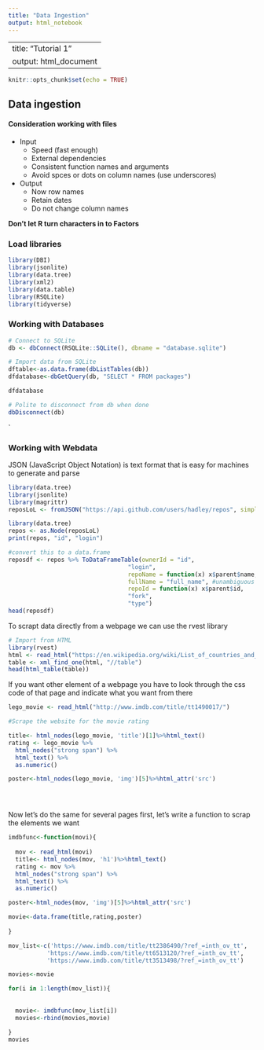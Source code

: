 ```yaml
---
title: "Data Ingestion"
output: html_notebook
---
```


---
title: "Tutorial 1"
output: html_document
---

```r
knitr::opts_chunk$set(echo = TRUE)
```


## Data ingestion

#### Consideration working with files
* Input
    + Speed (fast enough)
    + External dependencies
    + Consistent function names and arguments
    + Avoid spces or dots on column names (use underscores)
* Output
    + Now row names
    + Retain dates
    + Do not change column names

**Don't let R turn characters in to Factors**

### Load libraries

```r

library(DBI)
library(jsonlite)
library(data.tree)
library(xml2)
library(data.table)
library(RSQLite)
library(tidyverse)

```


### Working with Databases

```r
# Connect to SQLite
db <- dbConnect(RSQLite::SQLite(), dbname = "database.sqlite")

# Import data from SQLite
dftable<-as.data.frame(dbListTables(db))
dfdatabase<-dbGetQuery(db, "SELECT * FROM packages")

dfdatabase

# Polite to disconnect from db when done
dbDisconnect(db)


```
`

### Working with Webdata

JSON (JavaScript Object Notation) is text format that is easy for machines to generate and parse

```r
             
library(data.tree)
library(jsonlite)
library(magrittr)
reposLoL <- fromJSON("https://api.github.com/users/hadley/repos", simplifyDataFrame = FALSE)

library(data.tree)
repos <- as.Node(reposLoL)
print(repos, "id", "login")

#convert this to a data.frame
reposdf <- repos %>% ToDataFrameTable(ownerId = "id", 
                                  "login", 
                                  repoName = function(x) x$parent$name, #relative to the leaf
                                  fullName = "full_name", #unambiguous values are inherited from ancestors
                                  repoId = function(x) x$parent$id,
                                  "fork", 
                                  "type")
head(reposdf)
```

To scrapt data directly from a webpage we can use the  rvest library

```r
# Import from HTML
library(rvest)
html <- read_html("https://en.wikipedia.org/wiki/List_of_countries_and_dependencies_by_population")
table <- xml_find_one(html, "//table")
head(html_table(table))
```

If you want other element of a webpage you have to look through the css code of that page and indicate what you want from there
```r

lego_movie <- read_html("http://www.imdb.com/title/tt1490017/")

#Scrape the website for the movie rating

title<- html_nodes(lego_movie, 'title')[1]%>%html_text()
rating <- lego_movie %>% 
  html_nodes("strong span") %>%
  html_text() %>%
  as.numeric()

poster<-html_nodes(lego_movie, 'img')[5]%>%html_attr('src')





```
Now let's do the same for several pages first, let's write a function to scrap the elements we want


```r


imdbfunc<-function(movi){
  
  mov <- read_html(movi)
  title<- html_nodes(mov, 'h1')%>%html_text()
  rating <- mov %>% 
  html_nodes("strong span") %>%
  html_text() %>%
  as.numeric()

poster<-html_nodes(mov, 'img')[5]%>%html_attr('src')

movie<-data.frame(title,rating,poster)
  
}

mov_list<-c('https://www.imdb.com/title/tt2386490/?ref_=inth_ov_tt',
           'https://www.imdb.com/title/tt6513120/?ref_=inth_ov_tt',
           'https://www.imdb.com/title/tt3513498/?ref_=inth_ov_tt')

movies<-movie

for(i in 1:length(mov_list)){
  
 
  movie<- imdbfunc(mov_list[i])
  movies<-rbind(movies,movie)

}
movies

```
